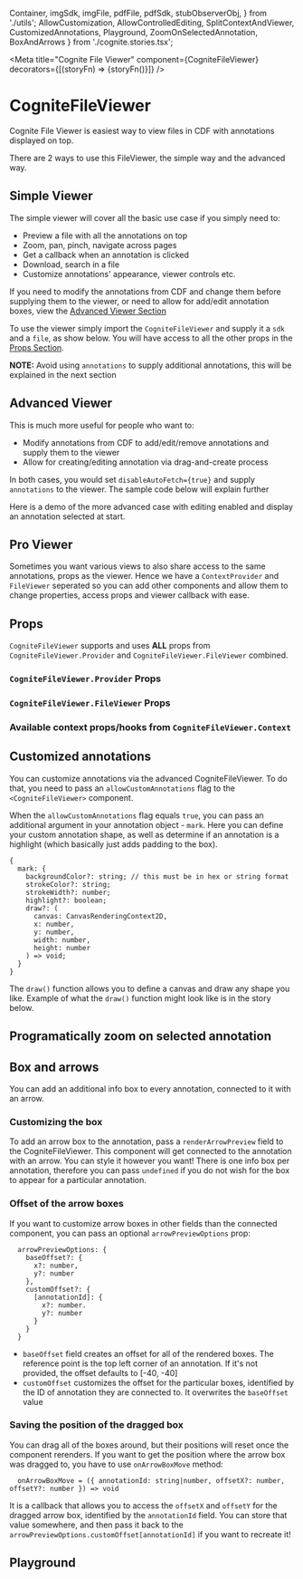   Container,
  imgSdk,
  imgFile,
  pdfFile,
  pdfSdk,
  stubObserverObj,
} from './utils';
  AllowCustomization,
  AllowControlledEditing,
  SplitContextAndViewer,
  CustomizedAnnotations,
  Playground,
  ZoomOnSelectedAnnotation,
  BoxAndArrows
} from './cognite.stories.tsx';

<Meta
  title="Cognite File Viewer"
  component={CogniteFileViewer}
  decorators={[(storyFn) => <Container>{storyFn()}</Container>]}
/>

# CogniteFileViewer

Cognite File Viewer is easiest way to view files in CDF with annotations displayed on top.

There are 2 ways to use this FileViewer, the simple way and the advanced way.

## Simple Viewer

The simple viewer will cover all the basic use case if you simply need to:

- Preview a file with all the annotations on top
- Zoom, pan, pinch, navigate across pages
- Get a callback when an annotation is clicked
- Download, search in a file
- Customize annotations' appearance, viewer controls etc.

If you need to modify the annotations from CDF and change them before supplying them to the viewer, or need to allow for add/edit annotation boxes, view the <a href="#advanced-viewer">Advanced Viewer Section</a>

To use the viewer simply import the `CogniteFileViewer` and supply it a `sdk` and a `file`, as show below. You will have access to all the other props in the <a href="#props">Props Section</a>.

**NOTE:** Avoid using `annotations` to supply additional annotations, this will be explained in the next section

<Canvas>
  <Story name="Simple">
    <CogniteFileViewer sdk={imgSdk} file={imgFile} />
  </Story>
</Canvas>

## Advanced Viewer

This is much more useful for people who want to:

- Modify annotations from CDF to add/edit/remove annotations and supply them to the viewer
- Allow for creating/editing annotation via drag-and-create process

In both cases, you would set `disableAutoFetch={true}` and supply `annotations` to the viewer. The sample code below will explain further

<Canvas>
  <Story story={AllowCustomization} />
</Canvas>

Here is a demo of the more advanced case with editing enabled and display an annotation selected at start.

<Canvas>
  <Story story={AllowControlledEditing} />
</Canvas>

## Pro Viewer

Sometimes you want various views to also share access to the same annotations, props as the viewer. Hence we have a `ContextProvider` and `FileViewer` seperated so you can add other components and allow them to change properties, access props and viewer callback with ease.

<Canvas>
  <Story story={SplitContextAndViewer} />
</Canvas>

## Props

`CogniteFileViewer` supports and uses **ALL** props from `CogniteFileViewer.Provider` and `CogniteFileViewer.FileViewer` combined.

### `CogniteFileViewer.Provider` Props

<ArgsTable of={CogniteFileViewer.Provider} />

### `CogniteFileViewer.FileViewer` Props

<ArgsTable of={CogniteFileViewer.FileViewer} />

### Available context props/hooks from `CogniteFileViewer.Context`

<ArgsTable of={stubObserverObj} />

## Customized annotations

You can customize annotations via the advanced CogniteFileViewer. To do that, you need to pass an `allowCustomAnnotations` flag to the `<CogniteFileViewer>` component.

When the `allowCustomAnnotations` flag equals `true`, you can pass an additional argument in your annotation object - `mark`. Here you can define your custom annotation shape, as well as determine if an annotation is a highlight (which basically just adds padding to the box).

```
{
  mark: {
    backgroundColor?: string; // this must be in hex or string format
    strokeColor?: string;
    strokeWidth?: number;
    highlight?: boolean;
    draw?: (
      canvas: CanvasRenderingContext2D,
      x: number,
      y: number,
      width: number,
      height: number
    ) => void;
  }
}
```

The `draw()` function allows you to define a canvas and draw any shape you like. Example of what the `draw()` function might look like is in the story below.

<Canvas>
  <Story story={CustomizedAnnotations} />
</Canvas>

## Programatically zoom on selected annotation

<Canvas>
  <Story story={ZoomOnSelectedAnnotation} />
</Canvas>

## Box and arrows

<Canvas>
  <Story story={BoxAndArrows} />
</Canvas>

You can add an additional info box to every annotation, connected to it with an arrow.

### Customizing the box

To add an arrow box to the annotation, pass a `renderArrowPreview` field to the CogniteFileViewer. This component will get connected to the annotation with an arrow. You can style it however you want!
There is one info box per annotation, therefore you can pass `undefined` if you do not wish for the box to appear for a particular annotation.

### Offset of the arrow boxes

If you want to customize arrow boxes in other fields than the connected component, you can pass an optional `arrowPreviewOptions` prop:

```
  arrowPreviewOptions: {
    baseOffset?: { 
      x?: number, 
      y?: number 
    },
    customOffset?: {
      [annotationId]: {
        x?: number.
        y?: number
      }
    }
  }
```

- `baseOffset` field creates an offset for all of the rendered boxes. The reference point is the top left corner of an annotation. If it's not provided, the offset defaults to [-40, -40]
- `customOffset` customizes the offset for the particular boxes, identified by the ID of annotation they are connected to. It overwrites the `baseOffset` value

### Saving the position of the dragged box

You can drag all of the boxes around, but their positions will reset once the component rerenders. If you want to get the position where the arrow box was dragged to, you have to use `onArrowBoxMove` method:

```
  onArrowBoxMove = ({ annotationId: string|number, offsetX?: number, offsetY?: number }) => void
```

It is a callback that allows you to access the `offsetX` and `offsetY` for the dragged arrow box, identified by the `annotationId` field. 
You can store that value somewhere, and then pass it back to the `arrowPreviewOptions.customOffset[annotationId]` if you want to recreate it!

## Playground

<Canvas>
  <Story story={Playground} />
</Canvas>
